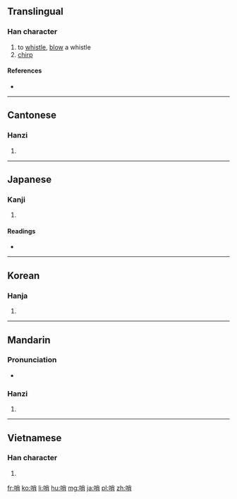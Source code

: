 ==Translingual==

===Han character===
{{Han char|rn=30|rad=口|as=07|sn=10|four=6902<sub>7</sub>|canj=口火月 (RFB)|ids=⿰[[口]][[肖]]}}

# to [[whistle]], [[blow]] a whistle
# [[chirp]]

====References====
* {{Han ref|kx=0190.130|dkj=03646|dj=0409.300|hdz=10628.010|uh=54E8|ud=21736|bh=ADEF|bd=44527}}

----

==Cantonese==

===Hanzi===
{{yue-hanzi|jyut=|y=saau3}}

# {{defn|lang=yue|sort=口07}}

----

==Japanese==

===Kanji===
{{ja-kanji|grade=|rs=口07}}

# {{defn|lang=ja|sort=口07}}

====Readings====
* {{ja-readings|on=[[しょう]] (shō)|kun=[[みはり]] (mihari)}}

----

==Korean==

===Hanja===
{{ko-hanja|hangeul=[[초]], [[소]]|rv=cho, so|mr=ch'o, so}}

# {{defn|lang=ko|sort=口07}}

----

==Mandarin==

===Pronunciation===
* {{audio|Zh-shào.ogg|Audio|lang=cmn}}

===Hanzi===
{{cmn-hanzi|pin=[[shào]] ([[shao4]])|wg=shao<sup>4</sup>}}

# {{defn|lang=cmn|sort=口07}}

----

==Vietnamese==

===Han character===
{{vi-hantu|[[tiếu]], [[téo]], [[toé]], [[tiêu]]|rs=口07}}

# {{defn|lang=vi|sort=口07}}

[[fr:哨]]
[[ko:哨]]
[[li:哨]]
[[hu:哨]]
[[mg:哨]]
[[ja:哨]]
[[pl:哨]]
[[zh:哨]]
